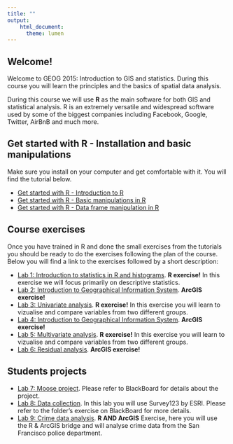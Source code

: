 ```yaml
---
title: ""
output: 
    html_document:
      theme: lumen
---
```


## Welcome!

Welcome to GEOG 2015: Introduction to GIS and statistics. During this course you will learn the principles and the basics of spatial data analysis. 

During this course we will use **R** as the main software for both GIS and statistical analysis. R is an extremely versatile and widespread software used by some of the biggest companies including Facebook, Google, Twitter, AirBnB and much more. 

## Get started with R - Installation and basic manipulations

Make sure you install on your computer and get comfortable with it. You will find the tutorial below.

- [Get started with R - Introduction to R](IntroR.html)
- [Get started with R - Basic manipulations in R](BasicR.html)
- [Get started with R - Data frame manipulation in R](DFmanip.html)

## Course exercises

Once you have trained in R and done the small exercises from the tutorials you should be ready to do the exercises following the plan of the course. Below you will find a link to the exercises followed by a short description:

- [Lab 1: Introduction to statistics in R and histograms](Lab_1.html). **R exercise!** In this exercise we will focus primarily on descriptive statistics.
- [Lab 2: Introduction to Geographical Information System](https://ntnu.blackboard.com/webapps/portal/execute/tabs/tabAction?tab_tab_group_id=_70_1). **ArcGIS exercise!** 
- [Lab 3: Univariate analysis](Lab_3.html). **R exercise!** In this exercise you will learn to vizualise and compare variables from two different groups.
- [Lab 4: Introduction to Geographical Information System](https://ntnu.blackboard.com/webapps/portal/execute/tabs/tabAction?tab_tab_group_id=_70_1). **ArcGIS exercise!** 
- [Lab 5: Multivariate analysis](Lab_5.html). **R exercise!** In this exercise you will learn to vizualise and compare variables from two different groups.
- [Lab 6: Residual analysis](https://ntnu.blackboard.com/webapps/portal/execute/tabs/tabAction?tab_tab_group_id=_70_1). **ArcGIS exercise!** 

## Students projects

- [Lab 7: Moose project](https://ntnu.blackboard.com/webapps/portal/execute/tabs/tabAction?tab_tab_group_id=_70_1). Please refer to BlackBoard for details about the project.
- [Lab 8: Data collection](https://ntnu.blackboard.com/webapps/portal/execute/tabs/tabAction?tab_tab_group_id=_70_1). In this lab you will use Survey123 by ESRI. Please refer to the folder's exercise on BlackBoard for more details.
- [Lab 9: Crime data analysis](Crime_project.html). **R AND ArcGIS** Exercise, here you will use the R & ArcGIS bridge and will analyse crime data from the San Francisco police department. 

